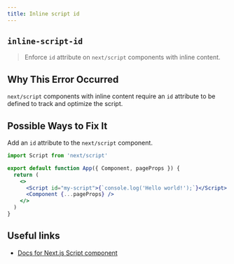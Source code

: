```yaml
---
title: Inline script id
---
```


## `inline-script-id`

> Enforce `id` attribute on `next/script` components with inline content.

## Why This Error Occurred

`next/script` components with inline content require an `id` attribute to be defined to track and optimize the script.

## Possible Ways to Fix It

Add an `id` attribute to the `next/script` component.

```jsx filename="pages/_app.js"
import Script from 'next/script'

export default function App({ Component, pageProps }) {
  return (
    <>
      <Script id="my-script">{`console.log('Hello world!');`}</Script>
      <Component {...pageProps} />
    </>
  )
}
```

## Useful links

- [Docs for Next.js Script component](https://nextjs.org/docs/basic-features/script)
